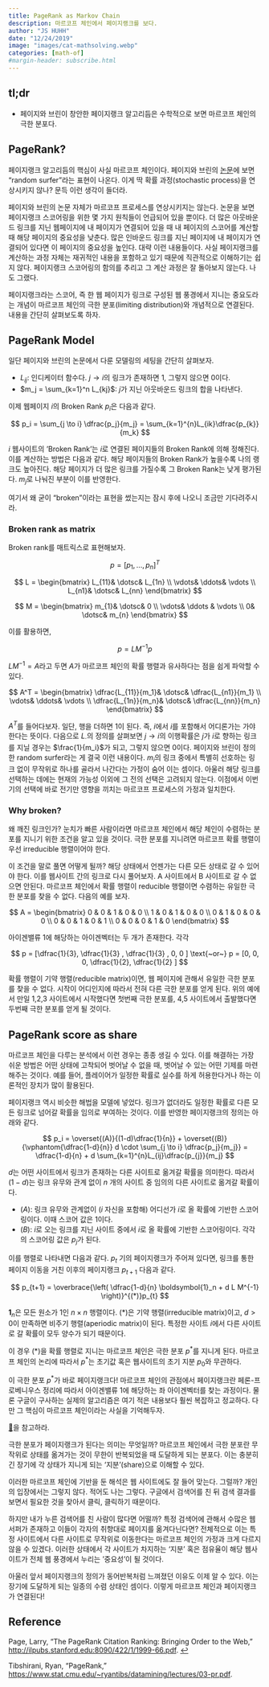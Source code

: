 ```yaml
---
title: PageRank as Markov Chain
description: 마르코프 체인에서 페이지랭크를 보다. 
author: "JS HUHH"
date: "12/24/2019"
image: "images/cat-mathsolving.webp"
categories: [math-of]
#margin-header: subscribe.html
---
```


## tl;dr 

* 페이지와 브린이 창안한 페이지랭크 알고리듬은 수학적으로 보면 마르코프 체인의 극한 분포다. 

## PageRank?

페이지랭크 알고리듬의 핵심이 사실 마르코프 체인이다. 페이지와 브린의 [논문](#page)</a>에 보면 "random surfer"라는 표현이 나온다. 이게 딱 확률 과정(stochastic process)을 연상시키지 않나? 문득 이런 생각이 들더라. 

페이지와 브린의 논문 자체가 마르코프 프로세스를 연상시키지는 않는다. 논문을 보면 페이지랭크 스코어링을 위한 몇 가지 원칙들이 언급되어 있을 뿐이다. 더 많은 아웃바운드 링크를 지닌 웹페이지에 내 페이지가 연결되어 있을 때 내 페이지의 스코어를 계산할 때 해당 페이지의 중요성을 낮춘다. 많은 인바운드 링크를 지닌 페이지에 내 페이지가 연결되어 있다면 이 페이지의 중요성을 높인다. 대략 이런 내용들이다. 사실 페이지랭크를 계산하는 과정 자체는 재귀적인 내용을 포함하고 있기 때문에 직관적으로 이해하기는 쉽지 않다. 페이지랭크 스코어링의 함의를 추리고 그 계산 과정은 잘 돌아보지 않는다. 나도 그랬다. 

페이지랭크라는 스코어, 즉 한 웹 페이지가 링크로 구성된 웹 풍경에서 지니는 중요도라는 개념이 마르코프 체인의 극한 분포(limiting distribution)와 개념적으로 연결된다. 내용을 간단히 살펴보도록 하자. 

## PageRank Model 

일단 페이지와 브린의 논문에서 다룬 모델링의 세팅을 간단히 살펴보자. 

* $L_{ij}$: 인디케이터 함수다. $j \to i$의 링크가 존재하면 1, 그렇지 않으면 0이다. 
* $m_j = \sum_{k=1}^n L_{kj}$: $j$가 지닌 아웃바운드 링크의 합을 나타낸다. 

이제 웹페이지 $i$의 Broken Rank $p_i$은 다음과 같다. 

$$
p_i = \sum_{j \to i} \dfrac{p_j}{m_j} = \sum_{k=1}^{n}L_{ik}\dfrac{p_{k}}{m_k}
$$

$i$ 웹사이트의 'Broken Rank'는 $i$로 연결된 페이지들의 Broken Rank에 의해 정해진다. 이를 계산하는 방법은 다음과 같다. 해당 페이지들의 Broken Rank가 높을수록 나의 랭크도 높아진다. 해당 페이지가 더 많은 링크를 가질수록 그 Broken Rank는 낮게 평가된다. $m_j$로 나눠진 부분이 이를 반영한다. 

여기서 왜 굳이 "broken"이라는 표현을 썼는지는 잠시 후에 나오니 조금만 기다려주시라.

### Broken rank as matrix 

Broken rank를 매트릭스로 표현해보자. 

$$
p = [p_1, \dotsc, p_n]^T
$$

$$
L = 
\begin{bmatrix}
L_{11}& \dotsc& L_{1n} \\
\vdots& \ddots& \vdots \\
L_{n1}& \dotsc& L_{nn}
\end{bmatrix}
$$

$$
M = 
\begin{bmatrix}
m_{1}& \dotsc& 0 \\
\vdots& \ddots & \vdots \\
0& \dotsc& m_{n}
\end{bmatrix}
$$

이를 활용하면, 

$$
p = LM^{-1} p 
$$

$LM^{-1} = A$라고 두면 $A$가 마르코프 체인의 확률 행렬과 유사하다는 점을 쉽게 파악할 수 있다.  

$$
A^T = 
\begin{bmatrix}
\dfrac{L_{11}}{m_1}& \dotsc& \dfrac{L_{n1}}{m_1} \\
\vdots& \ddots& \vdots \\
\dfrac{L_{1n}}{m_n}& \dotsc& \dfrac{L_{nn}}{m_n}
\end{bmatrix}
$$

$A^T$를 들어다보자. 일단, 행을 더하면 1이 된다. 즉, $i$에서 $i$를 포함해서 어디론가는 가야 한다는 뜻이다. 다음으로 $L_\cdot$의 정의를 살펴보면 $j \to i$의 이행확률은 $j$가 $i$로 향하는 링크를 지닐 경우는 $\frac{1}{m_i}$가 되고, 그렇지 않으면 0이다. 페이지와 브린이 정의한 random surfer라는 게 결국 이런 내용이다. $m_i$의 링크 중에서 특별히 선호하는 링크 없이 무작위로 하나를 골라서 나간다는 가정이 숨어 이는 셈이다.  아울러 해당 링크를 선택하는 데에는 현재의 가능성 이외에 그 전의 선택은 고려되지 않는다. 이점에서 이번 기의 선택에 바로 전기만 영향을 끼치는 마르코프 프로세스의 가정과 일치한다.  

### Why broken? 

왜 깨진 링크인가? 눈치가 빠른 사람이라면 마르코프 체인에서 해당 체인이 수렴하는 분포를 지니기 위한 조건을 알고 있을 것이다. 극한 분포를 지니려면 마르코프 확률 행렬이 우선 irreducible 행렬이어야 한다. 

이 조건을 말로 풀면 어떻게 될까? 해당 상태에서 언젠가는 다른 모든 상태로 갈 수 있어야 한다. 이를 웹사이트 간의 링크로 다시 풀어보자.  A 사이트에서 B 사이트로 갈 수 없으면 안된다. 마르코프 체인에서 확률 행렬이 reducible 행렬이면 수렴하는 유일한 극한 분포를 찾을 수 없다.  다음의 예를 보자. 

$$
A = 
\begin{bmatrix}
0 & 0 & 1 & 0 & 0  \\
1 & 0 & 1 & 0 & 0 \\
0 & 1 & 0 & 0 & 0 \\
0 & 0 & 1 & 0 & 1 \\
0 & 0 & 0 & 1 & 0
\end{bmatrix}
$$

아이겐밸류 1에 해당하는 아이겐벡터는 두 개가 존재한다. 각각 

$$
p = [\dfrac{1}{3}, \dfrac{1}{3} , \dfrac{1}{3} , 0, 0 ] \text{~or~} p = [0, 0, 0, \dfrac{1}{2}, \dfrac{1}{2} ] 
$$

확률 행렬이 기약 행렬(reducible matrix)이면, 웹 페이지에 관해서 유일한 극한 분포를 찾을 수 없다. 시작이 어디인지에 따라서 전혀 다른 극한 분포를 얻게 된다. 위의 예에서 만일 1,2,3 사이트에서 시작했다면 첫번째 극한 분포를, 4,5 사이트에서 출발했다면 두번째 극한 분포를 얻게 될 것이다. 

## PageRank score as share 

마르코프 체인을 다루는 분석에서 이런 경우는 종종 생길 수 있다. 이를 해결하는 가장 쉬운 방법은 어떤 상태에 고착되어 벗어날 수 없을 때, 벗어날 수 있는 어떤 기제를 마련해주는 것이다. 예를 들어, 플레이어가 일정한 확률로 실수를 하게 허용한다거나 하는 이론적인 장치가 많이 활용된다. 

페이지랭크 역시 비슷한 해법을 모델에 넣었다. 링크가 없더라도 일정한 확률로 다른 모든 링크로 넘어갈 확률을 임의로 부여하는 것이다. 이를 반영한 페이지랭크의 정의는 아래와 같다. 

$$
p_i = \overset{(A)}{(1-d)\dfrac{1}{n}} + \overset{(B)}{\vphantom{\dfrac{1-d}{n}} d \cdot \sum_{j \to i} \dfrac{p_j}{m_j}} =  \dfrac{1-d}{n}  + d \sum_{k=1}^{n}L_{ij}\dfrac{p_{j}}{m_j}
$$ 

$d$는 어떤 사이트에서 링크가 존재하는 다른 사이트로 옮겨갈 확률을 의미한다. 따라서 $(1-d)$는 링크 유무와 관계 없이 $n$ 개의 사이트 중 임의의 다른 사이트로 옮겨갈 확률이다. 

- $(A)$: 링크 유무와 관계없이 ($i$ 자신을 포함해) 어디선가 $i$로 올 확률에 기반한 스코어링이다. 이때 스코어 값은 1이다. 
- $(B)$:  $i$로 오는 링크를 지닌 사이트 중에서 $i$로 올 확률에 기반한 스코어링이다. 각각의 스코어링 값은 $p_j$가 된다. 

이를 행렬로 나타내면 다음과 같다. $p_t$ 기의 페이지랭크가 주어져 있다면, 링크를 통한 페이지 이동을 거친 이후의 페이지랭크 $p_{t+1}$ 다음과 같다. 

$$
p_{t+1} = \overbrace{\left( \dfrac{1-d}{n} \boldsymbol{1}_n + d L M^{-1} \right)}^{(*)}p_{t}
$$ 

$\boldsymbol{1}_n$은 모든 원소가 1인 $n \times n$ 행렬이다. $(*)$은 기약 행렬(irreducible matrix)이고, $d>0$이 만족하면 비주기 행렬(aperiodic matrix)이 된다. 특정한 사이트 $i$에서 다른 사이트로 갈 확률이 모두 양수가 되기 때문이다. 

이 경우 $(*)$을 확률 행렬로 지니는 마르코프 체인은 극한 분포 $p^*$를 지니게 된다. 마르코프 체인의 논리에 따라서 $p^*$는 초기값 혹은 웹사이트의 초기 지분 $p_0$와 무관하다. 

이 극한 분포 $p^*$가 바로 페이지랭크다! 마르코프 체인의 관점에서 페이지랭크란 페론-프로베니우스 정리에 따라서 아이겐밸류 $1$에 해당하는 좌 아이겐벡터를 찾는 과정이다. 물론 구글이 구사하는 실제의 알고리즘은 여기 적은 내용보다 훨씬 복잡하고 정교하다. 다만 그 핵심이 마르코프 체인이라는 사실을 기억해두자. 

:::{.column-margin}
[🔗](./2019-12-11-Peron-Frobenus-1.html)을 참고하라. 
:::

극한 분포가 페이지랭크가 된다는 의미는 무엇일까? 마르코프 체인에서 극한 분포란 무작위로 상태를 옮겨가는 것이 무한이 반복되었을 때 도달하게 되는 분포다. 이는 충분히 긴 장기에 각 상태가 지니게 되는 '지분'(share)으로 이해할 수 있다. 

이러한 마르코프 체인에 기반을 둔 해석은 웹 사이트에도 잘 들어 맞는다. 그럴까? 개인의 입장에서는 그렇지 않다. 적어도 나는 그렇다. 구글에서 검색어를 친 뒤 검색 결과를 보면서 필요한 것을 찾아서 클릭, 클릭하기 때문이다. 

하지만 내가 누른 검색어를 친 사람이 많다면 어떨까? 특정 검색어에 관해서 수많은 웹 서퍼가 존재하고 이들이 각자의 취향대로 페이지를 옮겨다닌다면?  전체적으로 이는 특정 사이트에서 다른 사이트로 무작위로 이동한다는 마르코프 체인의 가정과 크게 다르지 않을 수 있겠다. 이러한 상태에서 각 사이트가 차지하는 '지분' 혹은 점유율이 해당 웹사이트가 전체 웹 풍경에서 누리는 '중요성'이 될 것이다. 

아울러 앞서 페이지랭크의 정의가 동어반복처럼 느껴졌던 이유도 이제 알 수 있다. 이는 장기에 도달하게 되는 일종의 수렴 상태인 셈이다. 이렇게 마르코프 체인과 페이지랭크가 연결된다!  

## Reference 

Page, Larry, "The PageRank Citation Ranking: Bringing Order to the Web," [http://ilpubs.stanford.edu:8090/422/1/1999-66.pdf](http://ilpubs.stanford.edu:8090/422/1/1999-66.pdf). [↩︎](#page-ref)

Tibshirani, Ryan, "PageRank,"  
[https://www.stat.cmu.edu/~ryantibs/datamining/lectures/03-pr.pdf](https://www.stat.cmu.edu/~ryantibs/datamining/lectures/03-pr.pdf).
